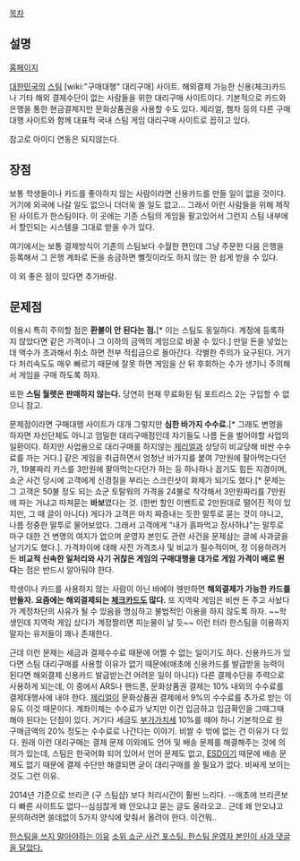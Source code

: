 [[목차]]

== 설명 ==
[http://hansteam.kr/ 홈페이지]

[[대한민국]]의 [[스팀]] [wiki:"구매대행" 대리구매] 사이트. 해외결제 가능한 신용(체크)카드나 기타 해외 결제수단이 없는 사람들을 위한 대리구매 사이트이다. 기본적으로 카드와 은행을 통한 현금결제지만 문화상품권을 사용할 수도 있다. 제리얼, 쳄차 등의 다른 구매대행 사이트와 함께 대표적 국내 스팀 게임 대리구매 사이트로 꼽히고 있다.

참고로 아이디 연동은 되지않는다.

== 장점 ==
보통 학생들이나 카드를 좋아하지 않는 사람이라면 신용카드를 만들 일이 없을 것이다. 거기에 외국에 나갈 일도 없으니 더더욱 쓸 일도 없고... 그래서 이런 사람들을 위해 제작된 사이트가 한스팀이다. 이 곳에는 기존 스팀의 게임을 팔고있어서 그런지 스팀 내부에서 할인되는 시스템을 그대로 받을 수가 있다.

여기에서는 보통 결제방식이 기존의 스팀보다 수월한 편인데 그냥 주문한 다음 은행을 등록해서 그 은행 계좌로 돈을 송금하면 뻘짓이라도 하지 않는 한 쉽게 받을 수 있다.

이 외 좋은 점이 있다면 추가바람.

== 문제점 ==


이용시 특히 주의할 점은 '''환불이 안 된다는 점.'''[* 이는 스팀도 동일하다. 계정에 등록하지 않았다면 같은 가격이나 그 이하의 금액의 게임으로 바꿀 수 있다.] 만일 돈을 넣었는데 액수가 초과해서 취소 하면 전부 적립금으로 돌아간다. 각별한 주의가 요구된다. 거기다 처리속도도 매우 빠르기 때문에 잘못 하면 게임을 산 뒤 후회하는 수가 생기니 주의해서 게임을 구매 하도록 하자. 

또한 '''스팀 월렛은 판매하지 않는다.''' 당연히 현재 무료화된 팀 포트리스 2는 구입할 수 없으니 참고.

문제점이라면 구매대행 사이트가 대개 그렇지만 '''심한 바가지 수수료.'''[* 그래도 변명을 하자면 자선단체도 아니고 엄밀한 대리구매점인데 자기들도 나름 돈을 벌어야할 사업의 일환이다. 하지만 사업용으로 대리구매를 하지않는 [[제리얼]]과 상당히 비교당해 비싼 수수료를 까는 거다.] 같은 게임을 취급하면서 엄청난 바가지를 붙여 7만원에 팔아먹는다던가, 19불짜리 카스를 3만원에 팔아먹는다던가 하는 등 하나하나 꼽기도 힘든 지경이며, 쇼군 사건 당시에 고객에게 신경질을 부리는 스크린샷이 화제가 되기도 했다.[* 문제는 그 고객은 50불 정도 되는 쇼군 토탈워의 가격을 24불로 착각해서 3만원짜리를 7만원에 파는 거냐고 따져묻는 '''바보'''였다는 것. (한번 할인 이벤트로 2만원대로 떨어진 적이 있지만, 그 때 글이 아니다) 게다가 고객은 마치 짜증내는 듯한 말투로 묻는 것이 아니고, 나름 정중한 말투로 물어보았다. 그래서 고객에게 "내가 흙파먹고 장사하냐"는 말투로 마구 대한 건 변명의 여지가 없으며 운영자 본인도 관련 사건을 문제삼는 글에 사과글을 남기기도 했다.]. 가격차이에 대해 사전 가격조사 및 비교가 필수적이며, 정 이용하려거든 '''비교적 신속한 일처리와 사기 귀찮은 게임의 구매대행을 대가로 게임 가격이 배로 뛴다'''는 점은 반드시 알아둬야 한다.

학생이나 카드를 사용하지 않는 사람이 아닌 바에야 웬만하면 '''해외결제가 가능한 카드를 만들자. 요즘에는 해외결제되는 [[체크카드]]도 많다.''' 또 지역락 게임은 비싼 돈 주고 사놨다가 계정차단의 사유가 될 수 있음을 명심하고 불법적인 이용을 하지 않도록 하자. ~~학생인데 지역락 게임 샀다가 계정짤리면 피눈물이 날 듯~~ 이런 터라 한스팀을 이용하지 말자는 유저들이 꽤나 존재한다.

근데 이런 문제는 세금과 결제수수료 때문에 어쩔 수 없는 일이기도 하다. 신용카드가 있다면 스팀 대리구매를 사용할 이유가 없기 때문에(애초에 신용카드를 발급받을 능력이 된다면 해외결제 신용카드 발급받는건 어려운 일이 아니다) 다른 결제수단을 주력으로 사용하게 되는데, 이 중에서 ARS나 핸드폰, 문화상품권 결제는 10% 내외의 수수료를 결제대행사에 내야 한다. [[제리얼]]이 문화상품권 결제에서 9%의 수수료를 추가로 받는 이유도 이것 때문이다. 계좌이체는 수수료가 낮지만 이건 입금하고 입금확인을 그때그때 해야 된다는 단점이 있다. 거기다 세금도 [[부가가치세]] 10%를 떼야 하니 기본적으로 원 구매금액의 20% 정도는 수수료로 나간다는 이야기. 비쌀 수 밖에 없는 건 이유가 다 있다. 원래 이런 대리구매는 결제 문제 이외에도 언어 및 배송 문제를 해결해주는 것에 의의가 있는데, 스팀은 한국어화 되어 있어서 언어 문제도 없고, [[ESD]]이기 때문에 배송 문제도 없기 때문에 결제 수단만 해결되면 굳이 대리구매를 쓸 필요가 없다. 비싸게 보이는 것도 그런 이유.

2014년 기준으로 브리콘 (구 스팀샵) 보다 처리시간이 훨씬 느리다. --애초에 브리콘보다 빠른 사이트도 없다--심심찮게 왜 안오냐고 묻는 글도 올라오고.. 근데 왜 안오냐고 문의하려면 쓸데없이 5가지 양식에 맞춰서 올려야 한다. 이건뭐..

[http://blog.naver.com/det3652000/181489882 한스팀을 쓰지 말아야하는 이유]
[http://blog.naver.com/PostView.nhn?blogId=dydtjs345&logNo=150153445367 소위 쇼군 사건 포스팅. 한스팀 운영자 본인이 사과 댓글을 달았다.]
